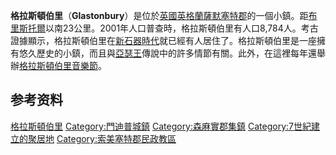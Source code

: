 {{Infobox UK place
|country = 英格蘭
|static_image=[[File:glastonbury_(part_of)_from_the_tor_arp.jpg|alt=Red roofs of multiple houses, with some larger white roofs at the far side. Surrounded by trees and green fields on all sides. Hills on the horizon.]]
|static_image_caption=A view of Glastonbury from the [[Glastonbury_Tor|Tor]]
|latitude= 51.1485
|longitude= -2.7140
|official_name= Glastonbury
| population = 8784
| population_ref =<ref name="popn">{{cite web|url=http://www.webcitation.org/5lRyC5ccr|title=Parish Population Statistics|work=ONS Census 2001|publisher=Somerset County Council|accessdate=14 December 2009|archive-date=2017-11-13|archive-url=https://web.archive.org/web/20171113040003/https://www.webcitation.org/5lRyC5ccr|dead-url=no}}</ref>
 |shire_district= [[Mendip|Mendip]]
|shire_county = [[薩默塞特郡|薩默塞特郡]]
|region= 西南英格蘭
|constituency_westminster= [[韋爾斯_(英國國會選區)|韋爾斯]]
|post_town= GLASTONBURY
|postcode_district= BA6
|postcode_area=BA
|dial_code= 01458
|os_grid_reference= ST501390
}}

'''格拉斯頓伯里'''（'''Glastonbury'''）是位於[[英國|英國]][[英格蘭|英格蘭]][[薩默塞特郡|薩默塞特郡]]的一個小鎮。距[[布里斯托爾|布里斯托爾]]以南23公里。2001年人口普查時，格拉斯頓伯里有人口8,784人。考古證據顯示，格拉斯頓伯里在[[新石器時代|新石器時代]]就已經有人居住了。格拉斯頓伯里是一座擁有悠久歷史的小鎮，而且與[[亞瑟王|亞瑟王]]傳說中的許多情節有關。此外，在這裡每年還舉辦[[格拉斯顿伯里当代表演艺术节|格拉斯頓伯里音樂節]]。

==参考资料==
{{Reflist}}

{{DEFAULTSORT:Glastonbury}}
[[Category:格拉斯頓伯里|]]
[[Category:門迪普城鎮|Category:門迪普城鎮]]
[[Category:森麻實郡集鎮|Category:森麻實郡集鎮]]
[[Category:7世紀建立的聚居地|Category:7世紀建立的聚居地]]
[[Category:索美塞特郡民政教區|Category:索美塞特郡民政教區]]